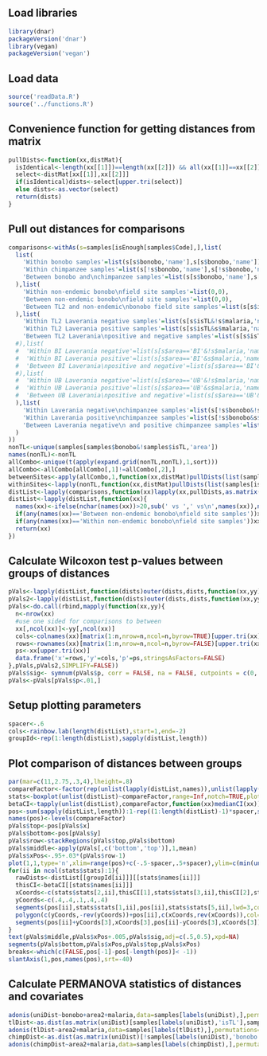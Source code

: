 ## Load libraries
```r
library(dnar)
packageVersion('dnar')
library(vegan)
packageVersion('vegan')
```

## Load data
```r
source('readData.R')
source('../functions.R')
```

## Convenience function for getting distances from matrix
```r
pullDists<-function(xx,distMat){
  isIdentical<-length(xx[[1]])==length(xx[[2]]) && all(xx[[1]]==xx[[2]])
  select<-distMat[xx[[1]],xx[[2]]]
  if(isIdentical)dists<-select[upper.tri(select)]
  else dists<-as.vector(select)
  return(dists)
}
```

## Pull out distances for comparisons
```r
comparisons<-withAs(s=samples[isEnough[samples$Code],],list(
  list(
    'Within bonobo samples'=list(s[s$bonobo,'name'],s[s$bonobo,'name']),
    'Within chimpanzee samples'=list(s[!s$bonobo,'name'],s[!s$bonobo,'name']),
    'Between bonobo and\nchimpanzee samples'=list(s[s$bonobo,'name'],s[!s$bonobo,'name'])
  ),list(
    'Within non-endemic bonobo\nfield site samples'=list(0,0),
    'Between non-endemic bonobo\nfield site samples'=list(0,0),
    'Between TL2 and non-endemic\nbonobo field site samples'=list(s[s$isTL&s$bonobo,'name'],s[!s$isTL&s$bonobo,'name'])
  ),list(
    'Within TL2 Laverania negative samples'=list(s[s$isTL&!s$malaria,'name'],s[s$isTL&!s$malaria,'name']),
    'Within TL2 Laverania positive samples'=list(s[s$isTL&s$malaria,'name'],s[s$isTL&s$malaria,'name']),
    'Between TL2 Laverania\npositive and negative samples'=list(s[s$isTL&s$malaria,'name'],s[s$isTL&!s$malaria,'name'])
  #),list(
  #  'Within BI Laverania negative'=list(s[s$area=='BI'&!s$malaria,'name'],s[s$area=='BI'&!s$malaria,'name']),
  #  'Within BI Laverania positive'=list(s[s$area=='BI'&s$malaria,'name'],s[s$area=='BI'&s$malaria,'name']),
  #  'Between BI Laverania\npositive and negative'=list(s[s$area=='BI'&s$malaria,'name'],s[s$area=='BI'&!s$malaria,'name'])
  #),list(
  #  'Within UB Laverania negative'=list(s[s$area=='UB'&!s$malaria,'name'],s[s$area=='UB'&!s$malaria,'name']),
  #  'Within UB Laverania positive'=list(s[s$area=='UB'&s$malaria,'name'],s[s$area=='UB'&s$malaria,'name']),
  #  'Between UB Laverania\npositive and negative'=list(s[s$area=='UB'&s$malaria,'name'],s[s$area=='UB'&!s$malaria,'name'])
  ),list(
    'Within Laverania negative\nchimpanzee samples'=list(s[!s$bonobo&!s$malaria,'name'],s[!s$bonobo&!s$malaria,'name']),
    'Within Laverania positive\nchimpanzee samples'=list(s[!s$bonobo&s$malaria,'name'],s[!s$bonobo&s$malaria,'name']),
    'Between Laverania negative\n and positive chimpanzee samples'=list(s[!s$bonobo&s$malaria,'name'],s[!s$bonobo&!s$malaria,'name'])
  )
))
nonTL<-unique(samples[samples$bonobo&!samples$isTL,'area'])
names(nonTL)<-nonTL
allCombo<-unique(t(apply(expand.grid(nonTL,nonTL),1,sort)))
allCombo<-allCombo[allCombo[,1]!=allCombo[,2],]
betweenSites<-apply(allCombo,1,function(xx,distMat)pullDists(list(samples[isEnough[samples$Code]&samples$area==xx[1],'name'],samples[isEnough[samples$Code]&samples$area==xx[2],'name']),distMat),as.matrix(uniDist))
withinSites<-lapply(nonTL,function(xx,distMat)pullDists(list(samples[isEnough[samples$Code]&samples$area==xx,'name'],samples[isEnough[samples$Code]&samples$area==xx,'name']),distMat),as.matrix(uniDist))
distList<-lapply(comparisons,function(xx)lapply(xx,pullDists,as.matrix(uniDist)))
distList<-lapply(distList,function(xx){
  names(xx)<-ifelse(nchar(names(xx))>20,sub(' vs ',' vs\n',names(xx)),names(xx))
  if(any(names(xx)=='Between non-endemic bonobo\nfield site samples'))xx[['Between non-endemic bonobo\nfield site samples']]<-unlist(betweenSites)
  if(any(names(xx)=='Within non-endemic bonobo\nfield site samples'))xx[['Within non-endemic bonobo\nfield site samples']]<-unlist(withinSites)
  return(xx)
})
```

## Calculate Wilcoxon test p-values between groups of distances
```r
pVals<-lapply(distList,function(dists)outer(dists,dists,function(xx,yy)mapply(function(xxx,yyy){wilcox.test(xxx,yyy)$p.value},xx,yy)))
pVals2<-lapply(distList,function(dists)outer(dists,dists,function(xx,yy)mapply(function(xxx,yyy){wilcox.test(xxx,yyy,alternative='less')$p.value},xx,yy)))
pVals<-do.call(rbind,mapply(function(xx,yy){
  n<-nrow(xx)
  #use one sided for comparisons to between
  xx[,ncol(xx)]<-yy[,ncol(xx)]
  cols<-colnames(xx)[matrix(1:n,nrow=n,ncol=n,byrow=TRUE)[upper.tri(xx)]]
  rows<-rownames(xx)[matrix(1:n,nrow=n,ncol=n,byrow=FALSE)[upper.tri(xx)]]
  ps<-xx[upper.tri(xx)]
  data.frame('x'=rows,'y'=cols,'p'=ps,stringsAsFactors=FALSE)
},pVals,pVals2,SIMPLIFY=FALSE))
pVals$sig<- symnum(pVals$p, corr = FALSE, na = FALSE, cutpoints = c(0, 1e-6, 1e-4, 1e-2,1), symbols = c("***", "**", "*",''))
pVals<-pVals[pVals$p<.01,]
```

## Setup plotting parameters
```r
spacer<-.6
cols<-rainbow.lab(length(distList),start=1,end=-2)
groupId<-rep(1:length(distList),sapply(distList,length))
```

## Plot comparison of distances between groups
```r
par(mar=c(11,2.75,.3,4),lheight=.8)
compareFactor<-factor(rep(unlist(lapply(distList,names)),unlist(lapply(distList,sapply,length))),levels=unlist(lapply(distList,function(xx)rev(names(xx)))))
stats<-boxplot(unlist(distList)~compareFactor,range=Inf,notch=TRUE,plot=FALSE)
betaCI<-tapply(unlist(distList),compareFactor,function(xx)medianCI(xx))
pos<-sum(sapply(distList,length)):1-rep((1:length(distList)-1)*spacer,sapply(distList,length))
names(pos)<-levels(compareFactor)
pVals$top<-pos[pVals$x]
pVals$bottom<-pos[pVals$y]
pVals$row<-stackRegions(pVals$top,pVals$bottom)
pVals$middle<-apply(pVals[,c('bottom','top')],1,mean)
pVals$xPos<-.95+.03*(pVals$row-1)
plot(1,1,type='n',xlim=range(pos)+c(-.5-spacer,.5+spacer),ylim=c(min(unlist(distList)),1),xaxt='n',xlab='',ylab='UniFrac distance',mgp=c(1.75,.4,0),tcl=-.3,xaxs='i',las=1,bty='l')
for(ii in ncol(stats$stats):1){
  rawDists<-distList[[groupId[ii]]][[stats$names[ii]]]
  thisCI<-betaCI[[stats$names[ii]]]
  xCoords<-c(stats$stats[2,ii],thisCI[1],stats$stats[3,ii],thisCI[2],stats$stats[4,ii])
  yCoords<-c(.4,.4,.1,.4,.4)
  segments(pos[ii],stats$stats[1,ii],pos[ii],stats$stats[5,ii],lwd=3,col=cols[groupId[ii]])
  polygon(c(yCoords,-rev(yCoords))+pos[ii],c(xCoords,rev(xCoords)),col=cols[groupId[ii]])
  segments(pos[ii]+yCoords[3],xCoords[3],pos[ii]-yCoords[3],xCoords[3])
}
text(pVals$middle,pVals$xPos+.005,pVals$sig,adj=c(.5,0.5),xpd=NA)
segments(pVals$bottom,pVals$xPos,pVals$top,pVals$xPos)
breaks<-which(c(FALSE,pos[-1]-pos[-length(pos)]< -1))
slantAxis(1,pos,names(pos),srt=-40)
```

## Calculate PERMANOVA statistics of distances and covariates
```r
adonis(uniDist~bonobo+area2+malaria,data=samples[labels(uniDist),],permutations=1e7,parallel=20)
tlDist<-as.dist(as.matrix(uniDist)[samples[labels(uniDist),'isTL'],samples[labels(uniDist),'isTL']])
adonis(tlDist~area2+malaria,data=samples[labels(tlDist),],permutations=1e7,parallel=20)
chimpDist<-as.dist(as.matrix(uniDist)[!samples[labels(uniDist),'bonobo'],!samples[labels(uniDist),'bonobo']])
adonis(chimpDist~area2+malaria,data=samples[labels(chimpDist),],permutations=1e7,parallel=20)
```

